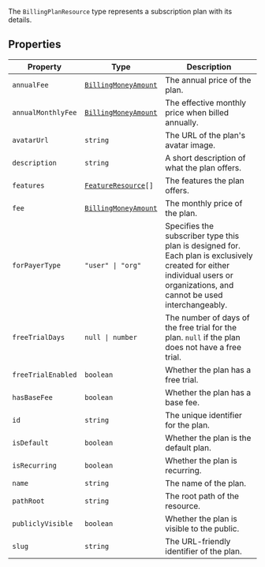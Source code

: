 The `BillingPlanResource` type represents a subscription plan with its details.

## Properties

| Property                                         | Type                                                   | Description                                                                                                                                                                 |
| ------------------------------------------------ | ------------------------------------------------------ | --------------------------------------------------------------------------------------------------------------------------------------------------------------------------- |
| <a id="annualfee"></a> `annualFee`               | [`BillingMoneyAmount`](billing-money-amount.mdx)       | The annual price of the plan.                                                                                                                                               |
| <a id="annualmonthlyfee"></a> `annualMonthlyFee` | [`BillingMoneyAmount`](billing-money-amount.mdx)       | The effective monthly price when billed annually.                                                                                                                           |
| <a id="avatarurl"></a> `avatarUrl`               | `string`                                               | The URL of the plan's avatar image.                                                                                                                                         |
| <a id="description"></a> `description`           | `string`                                               | A short description of what the plan offers.                                                                                                                                |
| <a id="features"></a> `features`                 | <code>[FeatureResource](feature-resource.mdx)[]</code> | The features the plan offers.                                                                                                                                               |
| <a id="fee"></a> `fee`                           | [`BillingMoneyAmount`](billing-money-amount.mdx)       | The monthly price of the plan.                                                                                                                                              |
| <a id="forpayertype"></a> `forPayerType`         | <code>"user" \| "org"</code>                           | Specifies the subscriber type this plan is designed for. Each plan is exclusively created for either individual users or organizations, and cannot be used interchangeably. |
| <a id="freetrialdays"></a> `freeTrialDays`       | <code>null \| number</code>                            | The number of days of the free trial for the plan. `null` if the plan does not have a free trial.                                                                           |
| <a id="freetrialenabled"></a> `freeTrialEnabled` | `boolean`                                              | Whether the plan has a free trial.                                                                                                                                          |
| <a id="hasbasefee"></a> `hasBaseFee`             | `boolean`                                              | Whether the plan has a base fee.                                                                                                                                            |
| <a id="id"></a> `id`                             | `string`                                               | The unique identifier for the plan.                                                                                                                                         |
| <a id="isdefault"></a> `isDefault`               | `boolean`                                              | Whether the plan is the default plan.                                                                                                                                       |
| <a id="isrecurring"></a> `isRecurring`           | `boolean`                                              | Whether the plan is recurring.                                                                                                                                              |
| <a id="name"></a> `name`                         | `string`                                               | The name of the plan.                                                                                                                                                       |
| <a id="pathroot"></a> `pathRoot`                 | `string`                                               | The root path of the resource.                                                                                                                                              |
| <a id="publiclyvisible"></a> `publiclyVisible`   | `boolean`                                              | Whether the plan is visible to the public.                                                                                                                                  |
| <a id="slug"></a> `slug`                         | `string`                                               | The URL-friendly identifier of the plan.                                                                                                                                    |
